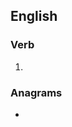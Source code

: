 ==English==

===Verb===
{{head|en|verb form}}

# {{en-past of|sample}}

===Anagrams===
* {{anagrams|en|a=adelmps|psalmed}}